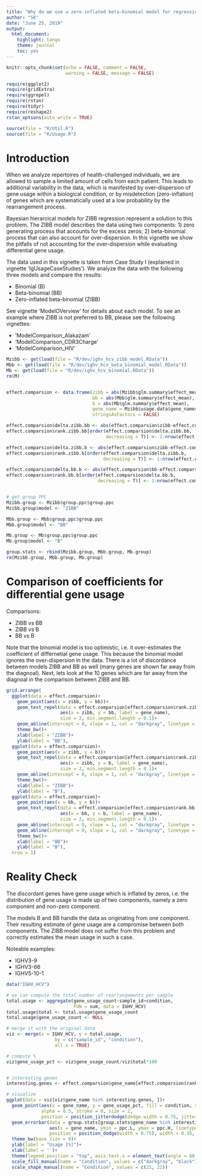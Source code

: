```yaml
---
title: "Why do we use a zero-inflated beta-binomial model for regression?"
author: "SK"
date: "June 25, 2019"
output: 
  html_document: 
    highlight: tango
    theme: journal
    toc: yes
---
```



```r
knitr::opts_chunk$set(echo = FALSE, comment = FALSE, 
                      warning = FALSE, message = FALSE)
```



```r
require(ggplot2)
require(gridExtra)
require(ggrepel)
require(rstan)
require(tidyr)
require(reshape2)
rstan_options(auto_write = TRUE)

source(file = "R/Util.R")
source(file = "R/Usage.R")
```





# Introduction
When we analyze repertoires of health-challenged individuals, we are allowed
to sample a limited amount of cells from each patient. This leads to additional 
variability in the data, which is manifested by over-dispersion of gene usage 
within a biological condition, or by misdetection (zero-inflation) of genes 
which are systematically used at a low probability by the rearrangement process. 

Bayesian hierarcical models for ZIBB regression represent a solution to this 
problem. The ZIBB model describes the data using two components: 1) zero 
generating process that accounts for the excess zeros; 2) beta-binomial 
process that can also account for over-dispersion. In this vignette we show the 
pitfalls of not accounting for the over-dispersion while evaluating differential
gene usage.

The data used in this vignette is taken from Case Study I (explained in vignette 
'IgUsageCaseStudies'). We analyze the data with the following three models and
compare the results:

  * Binomial (B)
  * Beta-binomial (BB)
  * Zero-inflated beta-binomial (ZIBB)

See vignette 'ModelOVerview' for details about each model. To see an example 
where ZIBB is not preferred to BB, please see the following vignettes: 

  * 'ModelComparison_Alakazam'
  * 'ModelComparison_CDR3Charge'
  * 'ModelComparison_HIV'

```r
Mzibb <- get(load(file = "R/dev/ighv_hcv_zibb_model.RData"))
Mbb <- get(load(file = "R/dev/ighv_hcv_beta_binomial_model.RData"))
Mb <- get(load(file = "R/dev/ighv_hcv_binomial.RData"))
rm(M)


effect.comparsion <- data.frame(zibb = abs(Mzibb$glm.summary$effect_mean),
                                bb = abs(Mbb$glm.summary$effect_mean),
                                b = abs(Mb$glm.summary$effect_mean),
                                gene_name = Mzibb$usage.data$gene_names,
                                stringsAsFactors = FALSE)

effect.comparsion$delta.zibb.bb <- abs(effect.comparsion$zibb-effect.comparsion$bb)
effect.comparsion$rank.zibb.bb[order(effect.comparsion$delta.zibb.bb, 
                                     decreasing = T)] <- 1:nrow(effect.comparsion)

effect.comparsion$delta.zibb.b <- abs(effect.comparsion$zibb-effect.comparsion$b)
effect.comparsion$rank.zibb.b[order(effect.comparsion$delta.zibb.b, 
                                    decreasing = T)] <- 1:nrow(effect.comparsion)

effect.comparsion$delta.bb.b <- abs(effect.comparsion$bb-effect.comparsion$b)
effect.comparsion$rank.bb.b[order(effect.comparsion$delta.bb.b, 
                                  decreasing = T)] <- 1:nrow(effect.comparsion)


# get group PPC
Mzibb.group <- Mzibb$group.ppc$group.ppc
Mzibb.group$model <- "ZIBB"

Mbb.group <- Mbb$group.ppc$group.ppc
Mbb.group$model <- "BB"

Mb.group <- Mb$group.ppc$group.ppc
Mb.group$model <- "B"

group.stats <- rbind(Mzibb.group, Mbb.group, Mb.group)
rm(Mzibb.group, Mbb.group, Mb.group)
```



# Comparison of coefficients for differential gene usage 

Comparisons:

  * ZIBB vs BB
  * ZIBB vs B
  * BB vs B

Note that the binomial model is too optimistic, i.e. it over-estimates the 
coefficient of differnetial gene usage. This because the binomial model ignores 
the over-dispersion in the data. There is a lot of discordance between models
ZIBB and BB as well (many genes are shown far away from the diagnoal). Next, 
lets look at the 10 genes which are far away from the diagnoal in the comparison
between ZIBB and BB.

```r
grid.arrange(
  ggplot(data = effect.comparsion)+
    geom_point(aes(x = zibb, y = bb))+
    geom_text_repel(data = effect.comparsion[effect.comparsion$rank.zibb.bb <= 10, ],
                    aes(x = zibb, y = bb, label = gene_name), 
                    size = 2, min.segment.length = 0.1)+
    geom_abline(intercept = 0, slope = 1, col = "darkgray", linetype = "dashed")+
    theme_bw()+
    xlab(label = "ZIBB")+
    ylab(label = "BB"),
  ggplot(data = effect.comparsion)+
    geom_point(aes(x = zibb, y = b))+
    geom_text_repel(data = effect.comparsion[effect.comparsion$rank.zibb.b <= 10, ],
                    aes(x = zibb, y = b, label = gene_name), 
                    size = 2, min.segment.length = 0.1)+
    geom_abline(intercept = 0, slope = 1, col = "darkgray", linetype = "dashed")+
    theme_bw()+
    xlab(label = "ZIBB")+
    ylab(label = "B"),
  ggplot(data = effect.comparsion)+
    geom_point(aes(x = bb, y = b))+
    geom_text_repel(data = effect.comparsion[effect.comparsion$rank.bb.b <= 10, ],
                    aes(x = bb, y = b, label = gene_name), 
                    size = 2, min.segment.length = 0.1)+
    geom_abline(intercept = 0, slope = 1, col = "darkgray", linetype = "dashed")+
    geom_abline(intercept = 0, slope = 1, col = "darkgray", linetype = "dashed")+
    theme_bw()+
    xlab(label = "BB")+
    ylab(label = "B"),
  nrow = 1)
```




# Reality Check
The discordant genes have gene usage which is inflated by zeros, i.e. the 
distribution of gene usage is made up of two components, namely a zero component 
and non-zero component. 

The models B and BB handle the data as originating from one component. Their 
resulting estimate of gene usage are a compromise between both components. The 
ZIBB model does not suffer from this problem and correctly estimates the mean
usage in such a case.

Noteable examples:

  * IGHV3-9
  * IGHV3-66
  * IGHV5-10-1

```r
data("IGHV_HCV")

# we can compute the total number of rearrangements per sample
total.usage <- aggregate(gene_usage_count~sample_id+condition, 
                         FUN = sum, data = IGHV_HCV)
total.usage$total <- total.usage$gene_usage_count
total.usage$gene_usage_count <- NULL

# merge it with the original data
viz <- merge(x = IGHV_HCV, y = total.usage, 
                  by = c("sample_id", "condition"), 
                  all.x = TRUE)

# compute %
viz$gene_usage_pct <- viz$gene_usage_count/viz$total*100


# interesting genes
interesting.genes <- effect.comparsion$gene_name[effect.comparsion$rank.zibb.bb <= 10]

# visualize
ggplot(data = viz[viz$gene_name %in% interesting.genes, ])+
  geom_point(aes(x = gene_name, y = gene_usage_pct, fill = condition, shape = condition), 
             alpha = 0.5, stroke = 0, size = 2, 
             position = position_jitterdodge(dodge.width = 0.75, jitter.width = 0.15))+
  geom_errorbar(data = group.stats[group.stats$gene_name %in% interesting.genes, ],
                aes(x = gene_name, ymin = ppc.L, ymax = ppc.H, linetype = condition, col = model),
                position = position_dodge(width = 0.75), width = 0.35, size = 0.75)+
  theme_bw(base_size = 9)+
  ylab(label = "Usage [%]")+
  xlab(label = '')+
  theme(legend.position = "top", axis.text.x = element_text(angle = 60, hjust = 1, vjust = 1))+
  scale_fill_manual(name = "Condition", values = c("darkgray", "black"))+
  scale_shape_manual(name = "Condition", values = c(21, 22))
```



